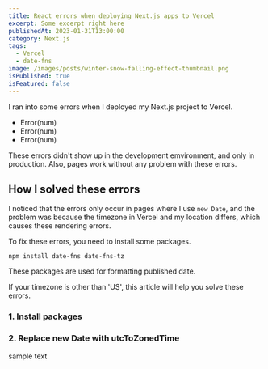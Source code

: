 ```yaml
---
title: React errors when deploying Next.js apps to Vercel
excerpt: Some excerpt right here
publishedAt: 2023-01-31T13:00:00
category: Next.js
tags:
  - Vercel
  - date-fns
image: /images/posts/winter-snow-falling-effect-thumbnail.png
isPublished: true
isFeatured: false
---
```


I ran into some errors when I deployed my Next.js project to Vercel.

- Error(num)
- Error(num)
- Error(num)

These errors didn't show up in the development emvironment, and only in production. Also, pages work without any problem with these errors.

## How I solved these errors

I noticed that the errors only occur in pages where I use `new Date`, and the problem was because the timezone in Vercel and my location differs, which causes these rendering errors.

To fix these errors, you need to install some packages.

<CodeHead lang="console" />

```console
npm install date-fns date-fns-tz
```

These packages are used for formatting published date.

If your timezone is other than 'US', this article will help you solve these errors.

### 1. Install packages

### 2. Replace new Date with utcToZonedTime

sample text
